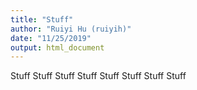 ```yaml
---
title: "Stuff"
author: "Ruiyi Hu (ruiyih)"
date: "11/25/2019"
output: html_document
---
```


Stuff Stuff Stuff Stuff Stuff Stuff Stuff Stuff
